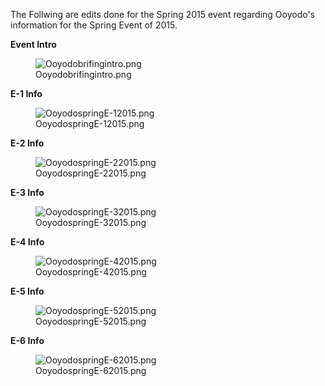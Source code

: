 
The Follwing are edits done for the Spring 2015 event regarding Ooyodo's information for the Spring Event of 2015.

'''Event Intro'''

[[File:Ooyodobrifingintro.png]]

'''E-1 Info'''

[[File:OoyodospringE-12015.png]]

'''E-2 Info'''

[[File:OoyodospringE-22015.png]]

'''E-3 Info'''

[[File:OoyodospringE-32015.png]]

'''E-4 Info'''

[[File:OoyodospringE-42015.png]]

'''E-5 Info'''

[[File:OoyodospringE-52015.png]]

'''E-6 Info'''

[[File:OoyodospringE-62015.png]]